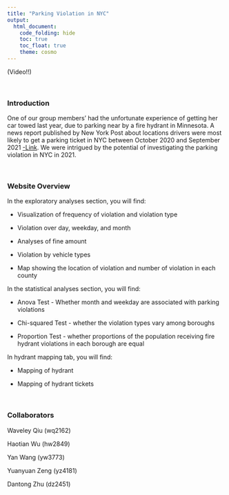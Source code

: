 ```yaml
---
title: "Parking Violation in NYC"
output: 
  html_document:
    code_folding: hide
    toc: true
    toc_float: true
    theme: cosmo
---
```

(Video!!)

&nbsp;

### Introduction
One of our group members' had the unfortunate experience of getting her car towed last year, due to parking near by a fire hydrant in Minnesota. A news report published by New York Post about locations drivers were most likely to get a parking ticket in NYC between October 2020 and September 2021 [-Link]( https://nypost.com/2021/11/18/these-are-the-worst-nyc-streets-for-getting-a-parking-ticket/). We were intrigued by the potential of investigating the parking violation in NYC in 2021. 

&nbsp;

### Website Overview
In the exploratory analyses section, you will find:

* Visualization of frequency of violation and violation type

* Violation over day, weekday, and month

* Analyses of fine amount 

* Violation by vehicle types

* Map showing the location of violation and number of violation in each county


In the statistical analyses section, you will find:

* Anova Test - Whether month and weekday are associated with parking violations

* Chi-squared Test - whether the violation types vary among boroughs

* Proportion Test - whether proportions of the population receiving fire hydrant violations in each borough are equal


In hydrant mapping tab, you will find:

* Mapping of hydrant 

* Mapping of hydrant tickets

&nbsp;

### Collaborators

Waveley Qiu (wq2162)

Haotian Wu (hw2849)

Yan Wang (yw3773)

Yuanyuan Zeng (yz4181)

Dantong Zhu (dz2451)

